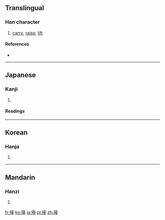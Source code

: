 ==Translingual==

===Han character===
{{Han char|rn=64|rad=手|as=14|sn=17|four=|canj=手土口土 (QGRG)}}

# [[carry]], [[raise]], [[lift]]

====References====
* {{Han ref|kx=0459.260|dkj=12851|dj=0808.170|hdz=31973.090|uh=64E1|ud=25825}}

----

==Japanese==

===Kanji===
{{ja-kanji|grade=|rs=手14}}

# {{defn|lang=ja|sort=手14}}

====Readings====
{{ja-readings|on=[[たい]] (tai), [[だい]] (dai)|kun=[[もたげる]] (motageru)}}

----

==Korean==

===Hanja===
{{ko-hanja|hangeul=대|eumhun=|rv=dae|mr=tae|y=tay}}

# {{defn|lang=ko|sort=手14}}

----

==Mandarin==

===Hanzi===
{{cmn-hanzi|pin=[[tái]] ([[tai2]])|wg=t'ai<sup>2</sup>}}

# {{defn|lang=cmn|sort=手14}}

[[fr:擡]]
[[ko:擡]]
[[ja:擡]]
[[pl:擡]]
[[zh:擡]]